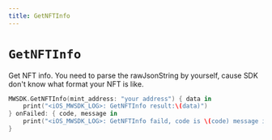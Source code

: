 ```yaml
---
title: GetNFTInfo
---
```


# `GetNFTInfo`
Get NFT info. You need to parse the rawJsonString by yourself, cause SDK don't know what format your NFT is like.

```swift
MWSDK.GetNFTInfo(mint_address: "your address") { data in
    print("<iOS_MWSDK_LOG>: GetNFTInfo result:\(data)")
} onFailed: { code, message in
    print("<iOS_MWSDK_LOG>: GetNFTInfo faild, code is \(code) message is \(message)")
}
```
